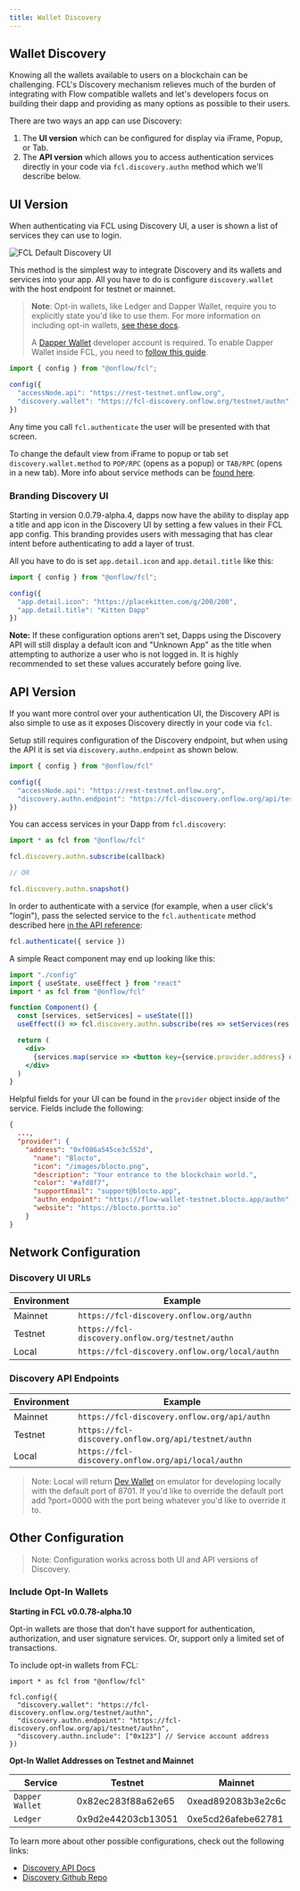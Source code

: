 ```yaml
---
title: Wallet Discovery
---
```


## Wallet Discovery

Knowing all the wallets available to users on a blockchain can be challenging. FCL's Discovery mechanism relieves much of the burden of integrating with Flow compatible wallets and let's developers focus on building their dapp and providing as many options as possible to their users.

There are two ways an app can use Discovery: 
 1. The **UI version** which can be configured for display via iFrame, Popup, or Tab.
 2. The **API version** which allows you to access authentication services directly in your code via `fcl.discovery.authn` method which we'll describe below.

## UI Version

When authenticating via FCL using Discovery UI, a user is shown a list of services they can use to login.

![FCL Default Discovery UI](./images/discovery.png)

This method is the simplest way to integrate Discovery and its wallets and services into your app. All you have to do is configure `discovery.wallet` with the host endpoint for testnet or mainnet.

> **Note**: Opt-in wallets, like Ledger and Dapper Wallet, require you to explicitly state you'd like to use them. For more information on including opt-in wallets, [see these docs](./api.md#more-configuration). 
> 
> A [Dapper Wallet](https://meetdapper.com/developers) developer account is required. To enable Dapper Wallet inside FCL, you need to [follow this guide](https://docs.meetdapper.com/quickstart).

```javascript
import { config } from "@onflow/fcl";

config({
  "accessNode.api": "https://rest-testnet.onflow.org",
  "discovery.wallet": "https://fcl-discovery.onflow.org/testnet/authn"
})
```

Any time you call `fcl.authenticate` the user will be presented with that screen.

To change the default view from iFrame to popup or tab set `discovery.wallet.method` to `POP/RPC` (opens as a popup) or `TAB/RPC` (opens in a new tab). More info about service methods can be [found here](https://github.com/onflow/fcl-js/blob/9bce741d3b32fde18b07084b62ea15f9bbdb85bc/packages/fcl/src/wallet-provider-spec/draft-v3.md).

### Branding Discovery UI

Starting in version 0.0.79-alpha.4, dapps now have the ability to display app a title and app icon in the Discovery UI by setting a few values in their FCL app config. This branding provides users with messaging that has clear intent before authenticating to add a layer of trust.

All you have to do is set `app.detail.icon` and `app.detail.title` like this:

```javascript
import { config } from "@onflow/fcl";

config({
  "app.detail.icon": "https://placekitten.com/g/200/200",
  "app.detail.title": "Kitten Dapp"
})
```

**Note:** If these configuration options aren't set, Dapps using the Discovery API will still display a default icon and "Unknown App" as the title when attempting to authorize a user who is not logged in. It is highly recommended to set these values accurately before going live.

## API Version

If you want more control over your authentication UI, the Discovery API is also simple to use as it exposes Discovery directly in your code via `fcl`.

Setup still requires configuration of the Discovery endpoint, but when using the API it is set via `discovery.authn.endpoint` as shown below.

```javascript
import { config } from "@onflow/fcl"

config({
  "accessNode.api": "https://rest-testnet.onflow.org",
  "discovery.authn.endpoint": "https://fcl-discovery.onflow.org/api/testnet/authn"
})
```

You can access services in your Dapp from `fcl.discovery`:

```javascript
import * as fcl from "@onflow/fcl"

fcl.discovery.authn.subscribe(callback)

// OR 

fcl.discovery.authn.snapshot()
```
In order to authenticate with a service (for example, when a user click's "login"), pass the selected service to the `fcl.authenticate` method described here [in the API reference](./api.md#authenticate):

```jsx
fcl.authenticate({ service })
```

A simple React component may end up looking like this:

```jsx
import "./config"
import { useState, useEffect } from "react"
import * as fcl from "@onflow/fcl"

function Component() {
  const [services, setServices] = useState([])
  useEffect(() => fcl.discovery.authn.subscribe(res => setServices(res.results)), [])

  return (
    <div>
      {services.map(service => <button key={service.provider.address} onClick={() => fcl.authenticate({ service })}>Login with {service.provider.name}</button>)}
    </div>
  )
}
```

Helpful fields for your UI can be found in the `provider` object inside of the service. Fields include the following:

```json
{
  ...,
  "provider": {
    "address": "0xf086a545ce3c552d",
      "name": "Blocto",
      "icon": "/images/blocto.png",
      "description": "Your entrance to the blockchain world.",
      "color": "#afd8f7",
      "supportEmail": "support@blocto.app",
      "authn_endpoint": "https://flow-wallet-testnet.blocto.app/authn",
      "website": "https://blocto.portto.io"
    }
}
```

## Network Configuration

### Discovery UI URLs

| Environment | Example                                          |
| ----------- | ------------------------------------------------ |
| Mainnet     | `https://fcl-discovery.onflow.org/authn`         |
| Testnet     | `https://fcl-discovery.onflow.org/testnet/authn` |
| Local       | `https://fcl-discovery.onflow.org/local/authn`   |

### Discovery API Endpoints

| Environment | Example                                              |
| ----------- | ---------------------------------------------------- |
| Mainnet     | `https://fcl-discovery.onflow.org/api/authn`         |
| Testnet     | `https://fcl-discovery.onflow.org/api/testnet/authn` |
| Local       | `https://fcl-discovery.onflow.org/api/local/authn`   |

> Note: Local will return [Dev Wallet](https://github.com/onflow/fcl-dev-wallet) on emulator for developing locally with the default port of 8701. If you'd like to override the default port add ?port=0000 with the port being whatever you'd like to override it to.

## Other Configuration

> Note: Configuration works across both UI and API versions of Discovery.

### Include Opt-In Wallets

**Starting in FCL v0.0.78-alpha.10**

Opt-in wallets are those that don't have support for authentication, authorization, and user signature services. Or, support only a limited set of transactions.

To include opt-in wallets from FCL:

```
import * as fcl from "@onflow/fcl"

fcl.config({
  "discovery.wallet": "https://fcl-discovery.onflow.org/testnet/authn",
  "discovery.authn.endpoint": "https://fcl-discovery.onflow.org/api/testnet/authn",
  "discovery.authn.include": ["0x123"] // Service account address
})
```

**Opt-In Wallet Addresses on Testnet and Mainnet**

| Service         | Testnet            | Mainnet            |
| --------------- | ------------------ | ------------------ |
| `Dapper Wallet` | 0x82ec283f88a62e65 | 0xead892083b3e2c6c |
| `Ledger`        | 0x9d2e44203cb13051 | 0xe5cd26afebe62781 |

To learn more about other possible configurations, check out the following links:
- [Discovery API Docs](./api.md#discovery-1)
- [Discovery Github Repo](https://github.com/onflow/fcl-discovery)

